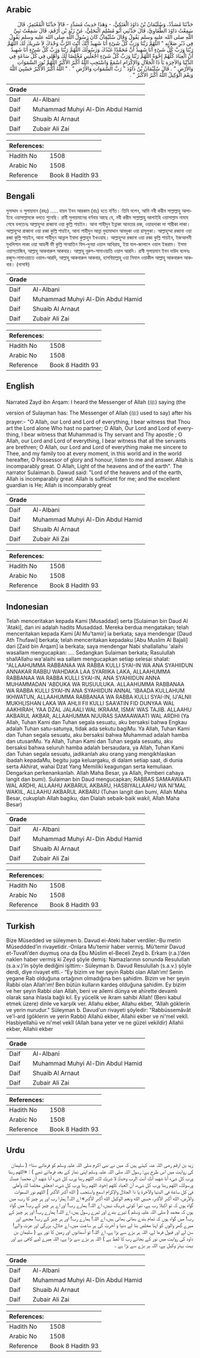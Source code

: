 ## Arabic


<div dir="rtl" lang="ar" style={{fontSize:'larger',backgroundColor:'#f8f9fa',padding:20}}>
حَدَّثَنَا مُسَدَّدٌ، وَسُلَيْمَانُ بْنُ دَاوُدَ الْعَتَكِيُّ، - وَهَذَا حَدِيثُ مُسَدَّدٍ - قَالاَ حَدَّثَنَا الْمُعْتَمِرُ، قَالَ سَمِعْتُ دَاوُدَ الطُّفَاوِيَّ، قَالَ حَدَّثَنِي أَبُو مُسْلِمٍ الْبَجَلِيُّ، عَنْ زَيْدِ بْنِ أَرْقَمَ، قَالَ سَمِعْتُ نَبِيَّ اللَّهِ صلى الله عليه وسلم يَقُولُ وَقَالَ سُلَيْمَانُ كَانَ رَسُولُ اللَّهِ صلى الله عليه وسلم يَقُولُ فِي دُبُرِ صَلاَتِهِ ‏"‏ اللَّهُمَّ رَبَّنَا وَرَبَّ كُلِّ شَىْءٍ أَنَا شَهِيدٌ أَنَّكَ أَنْتَ الرَّبُّ وَحْدَكَ لاَ شَرِيكَ لَكَ اللَّهُمَّ رَبَّنَا وَرَبَّ كُلِّ شَىْءٍ أَنَا شَهِيدٌ أَنَّ مُحَمَّدًا عَبْدُكَ وَرَسُولُكَ اللَّهُمَّ رَبَّنَا وَرَبَّ كُلِّ شَىْءٍ أَنَا شَهِيدٌ أَنَّ الْعِبَادَ كُلَّهُمْ إِخْوَةٌ اللَّهُمَّ رَبَّنَا وَرَبَّ كُلِّ شَىْءٍ اجْعَلْنِي مُخْلِصًا لَكَ وَأَهْلِي فِي كُلِّ سَاعَةٍ فِي الدُّنْيَا وَالآخِرَةِ يَا ذَا الْجَلاَلِ وَالإِكْرَامِ اسْمَعْ وَاسْتَجِبِ اللَّهُ أَكْبَرُ الأَكْبَرُ اللَّهُمَّ نُورَ السَّمَوَاتِ وَالأَرْضِ ‏"‏ ‏.‏ قَالَ سُلَيْمَانُ بْنُ دَاوُدَ ‏"‏ رَبَّ السَّمَوَاتِ وَالأَرْضِ ‏"‏ ‏.‏ ‏"‏ اللَّهُ أَكْبَرُ الأَكْبَرُ حَسْبِيَ اللَّهُ وَنِعْمَ الْوَكِيلُ اللَّهُ أَكْبَرُ الأَكْبَرُ ‏"‏ ‏.‏
</div>
<div style={{backgroundColor:'#f8f9fa',padding:20, marginBottom: 10}}><table> <thead> <tr> <th>Grade</th> <th></th> </tr> </thead> <tbody> <tr><td>Daif</td><td>Al-Albani</td></tr><tr><td>Daif</td><td>Muhammad Muhyi Al-Din Abdul Hamid</td></tr><tr><td>Daif</td><td>Shuaib Al Arnaut</td></tr><tr><td>Daif</td><td>Zubair Ali Zai</td></tr></tbody></table><table> <thead> <tr> <th>References:</th> <th></th> </tr> </thead> <tbody><tr><td>Hadith No</td><td>1508</td></tr><tr><td>Arabic No</td><td>1508</td></tr><tr><td>Reference</td><td>Book 8 Hadith 93</td></tr></tbody></table></div>

## Bengali


<div dir="ltr" lang="bn" style={{fontSize:'larger',backgroundColor:'#f8f9fa',padding:20}}>
মুসাদ্দাদ ও সুলায়মান (রহঃ) ..... যায়দ ইবন আরকাম (রাঃ) হতে বর্ণিত। তিনি বলেন, আমি নবী করীম সাল্লাল্লাহু আলাইহে ওয়াসাল্লামকে বলতে শুনেছি। রাবী সুলায়মানের বর্ণনায় আছে যে, নবী করীম সাল্লাল্লাহু আলাইহি ওয়াসাল্লাম নামায শেষে বলতেনঃ আল্লাহুম্মা রাব্বানা ওয়া কুল্লি শায়ইন। আনা শাহীদুন ইন্নাকা আনতার রব্ব, ওয়াহদাকা লা শারীকা লাকা। আল্লাহুম্মা রাব্বানা ওয়া রব্বা কুল্লি শায়ইন, আনা শাহীদুন আন্না মুহামাদ্দান আবদুকা ওয়া রাসূলুকা। আল্লাহুম্মা রব্বানা ওয়া রব্বা কুল্লি শায়ইন, আনা শাহীদুন আন্নাল ইবাদা কুল্লাহুম ইখওয়াহ। আল্লাহুম্মা রব্বানা ওয়া রব্বা কুল্লি শায়ইন, ইজআলনী মুখলিসান লাকা ওয়া আহলী ফী কুল্লি সাআতিন ফিদ-দুনয়া ওয়াল আখিরাহ, ইয়া যাল-জালালে ওয়াল ইকরাম। ইসমা ওয়াস্‌তাজিব, আল্লাহু আকবারুল আকবার। আল্লাহু নূরুস-সামাওয়াতি ওয়াল আরদি। রাবী সুলায়মান ইবন দাউদ বলেনঃ রব্বুস-সামাওয়াতে ওয়াল-আরদি, আল্লাহু আকবারুল আকবার, হাসবিয়াল্লাহু ওয়া নিমাল ওয়াকীল আল্লাহু আকবারুল আকবার। (নাসাঈ)
</div>
<div style={{backgroundColor:'#f8f9fa',padding:20, marginBottom: 10}}><table> <thead> <tr> <th>Grade</th> <th></th> </tr> </thead> <tbody> <tr><td>Daif</td><td>Al-Albani</td></tr><tr><td>Daif</td><td>Muhammad Muhyi Al-Din Abdul Hamid</td></tr><tr><td>Daif</td><td>Shuaib Al Arnaut</td></tr><tr><td>Daif</td><td>Zubair Ali Zai</td></tr></tbody></table><table> <thead> <tr> <th>References:</th> <th></th> </tr> </thead> <tbody><tr><td>Hadith No</td><td>1508</td></tr><tr><td>Arabic No</td><td>1508</td></tr><tr><td>Reference</td><td>Book 8 Hadith 93</td></tr></tbody></table></div>

## English


<div dir="ltr" lang="en" style={{fontSize:'larger',backgroundColor:'#f8f9fa',padding:20}}>
Narrated Zayd ibn Arqam: I heard the Messenger of Allah (ﷺ) saying (the version of Sulayman has: The Messenger of Allah (ﷺ) used to say) after his prayer:- "O Allah, our Lord and Lord of everything, I bear witness that Thou art the Lord alone Who hast no partner; O Allah, Our Lord and Lord of everything, I bear witness that Muhammad is Thy servant and Thy apostle ; O Allah, our Lord and Lord of everything, I bear witness that all the servants are brethren; O Allah, our Lord and Lord of everything make me sincere to Thee, and my family too at every moment, in this world and in the world hereafter, O Possessor of glory and honour, listen to me and answer. Allah is incomparably great. O Allah, Light of the heavens and of the earth". The narrator Sulaiman b. Dawud said: "Lord of the heavens and of the earth, Allah is incomparably great. Allah is sufficient for me; and the excellent guardian is He; Allah is incomparably great
</div>
<div style={{backgroundColor:'#f8f9fa',padding:20, marginBottom: 10}}><table> <thead> <tr> <th>Grade</th> <th></th> </tr> </thead> <tbody> <tr><td>Daif</td><td>Al-Albani</td></tr><tr><td>Daif</td><td>Muhammad Muhyi Al-Din Abdul Hamid</td></tr><tr><td>Daif</td><td>Shuaib Al Arnaut</td></tr><tr><td>Daif</td><td>Zubair Ali Zai</td></tr></tbody></table><table> <thead> <tr> <th>References:</th> <th></th> </tr> </thead> <tbody><tr><td>Hadith No</td><td>1508</td></tr><tr><td>Arabic No</td><td>1508</td></tr><tr><td>Reference</td><td>Book 8 Hadith 93</td></tr></tbody></table></div>

## Indonesian


<div dir="ltr" lang="id" style={{fontSize:'larger',backgroundColor:'#f8f9fa',padding:20}}>
Telah menceritakan kepada Kami [Musaddad] serta [Sulaiman bin Daud Al 'Ataki], dan ini adalah hadits Musaddad. Mereka berdua mengatakan; telah menceritakan kepada Kami [Al Mu'tamir] ia berkata; saya mendengar [Daud Ath Thufawi] berkata; telah menceritakan kepadaku [Abu Muslim Al Bajali] dari [Zaid bin Arqam] ia berkata; saya mendengar Nabi shallallahu 'alaihi wasallam mengucapkan: …. Sedangkan Sulaiman berkata; Rasulullah shallAllahu wa'alaihi wa sallam mengucapkan setiap selesai shalat: "ALLAAHUMMA RABBANAA WA RABBA KULLI SYAI-IN WA ANA SYAHIIDUN ANNAKAR RABBU WAHDAKA LAA SYARIIKA LAKA, ALLAAHUMMA RABBANAA WA RABBA KULLI SYAI-IN, ANA SYAHIIDUN ANNA MUHAMMADAN 'ABDUKA WA RUSUULUKA. ALLAAHUMMA RABBANAA WA RABBA KULLI SYAI-IN ANA SYAHIIDUN ANNAL 'IBAADA KULLAHUM IKHWATUN, ALLAAHUMMA RABBANAA WA RABBA KULLI SYAI-IN, IJ'ALNII MUKHLISHAN LAKA WA AHLII FII KULLI SAA'ATIN FID DUNYAA WAL AAKHIRAH, YAA DZAL JALAALI WAL IKRAAM, ISMA' WAS TAJIB. ALLAAHU AKBARUL AKBAR, ALLAAHUMMA NUURAS SAMAAWAATI WAL ARDHI (Ya Allah, Tuhan Kami dan Tuhan segala sesuatu, aku bersaksi bahwa Engkau adalah Tuhan satu-satunya, tidak ada sekutu bagiMu. Ya Allah, Tuhan Kami dan Tuhan segala sesuatu, aku bersaksi bahwa Muhammad adalah hamba dan utusanMu. Ya Allah, Tuhan Kami dan Tuhan segala sesuatu, aku bersaksi bahwa seluruh hamba adalah bersaudara, ya Allah, Tuhan Kami dan Tuhan segala sesuatu, jadikanlah aku orang yang mengikhlaskan ibadah kepadaMu, begitu juga keluargaku, di dalam setiap saat, di dunia serta Akhirat, wahai Dzat Yang Memiliki keagungan serta kemuliaan. Dengarkan perkenankanlah. Allah Maha Besar, ya Allah, Pemberi cahaya langit dan bumi). Sulaiman bin Daud mengucapkan; RABBAS SAMAAWAATI WAL ARDHI, ALLAAHU AKBARUL AKBARU, HASBIYALLAAHU WA NI'MAL WAKIIL, ALLAAHU AKBARUL AKBARU (Tuhan langit dan bumi, Allah Maha Besar, cukuplah Allah bagiku, dan Dialah sebaik-baik wakil, Allah Maha Besar)
</div>
<div style={{backgroundColor:'#f8f9fa',padding:20, marginBottom: 10}}><table> <thead> <tr> <th>Grade</th> <th></th> </tr> </thead> <tbody> <tr><td>Daif</td><td>Al-Albani</td></tr><tr><td>Daif</td><td>Muhammad Muhyi Al-Din Abdul Hamid</td></tr><tr><td>Daif</td><td>Shuaib Al Arnaut</td></tr><tr><td>Daif</td><td>Zubair Ali Zai</td></tr></tbody></table><table> <thead> <tr> <th>References:</th> <th></th> </tr> </thead> <tbody><tr><td>Hadith No</td><td>1508</td></tr><tr><td>Arabic No</td><td>1508</td></tr><tr><td>Reference</td><td>Book 8 Hadith 93</td></tr></tbody></table></div>

## Turkish


<div dir="ltr" lang="tr" style={{fontSize:'larger',backgroundColor:'#f8f9fa',padding:20}}>
Bize Müsedded ve süleymen b. Davud ei-Ateki haber verdiler.-Bu metin Müseddded’in rivayetidir.-Onlara Mu’temir haber vermiş. Mü’temir Davud et-Tuvafi’den duymuş ona da Ebu Müslim el-Beceli Zeyd b. Erkam (r.a.)’den naklen haber vermiş ki Zeyd şöyle demiş: Namazlarının sonunda Resulullah (s.a.v.)’in şöyle dediğini işittim:- Süleyman b. Davud Resulullah (s.a.v.) şöyle derdi, diye rivayet etti.- “Ey bizim ve her şeyin Rabbi olan Allah’ım! Senin yegane Rab olduğuna ortağının olmadığına ben şahidim. Bizim ve her şeyin Rabbi olan Allah’ım! Ben bütün kulların kardeş olduğuna şahidim. Ey bizim ve her şeyin Rabbi olan Allah, beni ve ailemi dünya ve ahirette devamlı olarak sana ihlasla bağlı kıl. Ey yücelik ve ikram sahibi Allah! (Beni kabul etmek üzere) dinle ve karşılk ver. Allahu ekber, Allahu ekber, “Allah göklerin ve yerin nurudur.” Süleyman b. Davud'un rivayeti şöyledir: "Rabbüssemâvât ve'l-ard (göklerin ve yerin Rabbi) Allahü ekber, Allahii ekber ve ni'mel vekîl. Hasbiyellahü ve ni'mel vekîl (Allah ba­na yeter ve ne güzel vekildir) Allahii ekber, Allahii ekber
</div>
<div style={{backgroundColor:'#f8f9fa',padding:20, marginBottom: 10}}><table> <thead> <tr> <th>Grade</th> <th></th> </tr> </thead> <tbody> <tr><td>Daif</td><td>Al-Albani</td></tr><tr><td>Daif</td><td>Muhammad Muhyi Al-Din Abdul Hamid</td></tr><tr><td>Daif</td><td>Shuaib Al Arnaut</td></tr><tr><td>Daif</td><td>Zubair Ali Zai</td></tr></tbody></table><table> <thead> <tr> <th>References:</th> <th></th> </tr> </thead> <tbody><tr><td>Hadith No</td><td>1508</td></tr><tr><td>Arabic No</td><td>1508</td></tr><tr><td>Reference</td><td>Book 8 Hadith 93</td></tr></tbody></table></div>

## Urdu


<div dir="rtl" lang="ur" style={{fontSize:'larger',backgroundColor:'#f8f9fa',padding:20}}>
زید بن ارقم رضی اللہ عنہ کہتے ہیں کہ میں نے نبی اکرم صلی اللہ علیہ وسلم کو فرماتے سنا- ( سلیمان کی روایت میں اس طرح ہے: رسول اللہ صلی اللہ علیہ وسلم اپنی نماز کے بعد فرماتے تھے ) : «اللهم ربنا ورب كل شىء أنا شهيد أنك أنت الرب وحدك لا شريك لك، اللهم ربنا ورب كل شىء أنا شهيد أن محمدا عبدك ورسولك، اللهم ربنا ورب كل شىء، أن العباد كلهم إخوة، اللهم ربنا ورب كل شىء، اجعلني مخلصا لك وأهلي في كل ساعة في الدنيا والآخرة يا ذا الجلال والإكرام اسمع واستجب [ الله أكبر الأكبر ] اللهم نور السموات والأرض، الله أكبر الأكبر، حسبي الله ونعم الوكيل الله أكبر الأكبر» اے اللہ! ہمارا رب اور ہر چیز کا رب، میں گواہ ہوں کہ تو اکیلا رب ہے، تیرا کوئی شریک نہیں، اے اللہ! ہمارے رب! اور اے ہر چیز کے رب! میں گواہ ہوں کہ محمد ( صلی اللہ علیہ وسلم ) تیرے بندے اور تیرے رسول ہیں، اے اللہ! ہمارے رب! اور ہر چیز کے رب! میں گواہ ہوں کہ تمام بندے بھائی بھائی ہیں، اے اللہ! ہمارے رب! اور ہر چیز کے رب! مجھے اور میرے گھر والوں کو اپنا مخلص بنا لے دنیا و آخرت کی ہر ساعت میں، اے جلال، بزرگی اور عزت والے! سن لے اور قبول فرما لے، اللہ ہر بڑے سے بڑا ہے، اے اللہ! تو آسمانوں اور زمین کا نور ہے ( سلیمان بن داود کی روایت میں نور کے بجائے رب کا لفظ ہے ) اللہ ہر بڑے سے بڑا ہے، اللہ میرے لیے کافی ہے اور بہت بہتر وکیل ہے، اللہ ہر بڑے سے بڑا ہے ۔
</div>
<div style={{backgroundColor:'#f8f9fa',padding:20, marginBottom: 10}}><table> <thead> <tr> <th>Grade</th> <th></th> </tr> </thead> <tbody> <tr><td>Daif</td><td>Al-Albani</td></tr><tr><td>Daif</td><td>Muhammad Muhyi Al-Din Abdul Hamid</td></tr><tr><td>Daif</td><td>Shuaib Al Arnaut</td></tr><tr><td>Daif</td><td>Zubair Ali Zai</td></tr></tbody></table><table> <thead> <tr> <th>References:</th> <th></th> </tr> </thead> <tbody><tr><td>Hadith No</td><td>1508</td></tr><tr><td>Arabic No</td><td>1508</td></tr><tr><td>Reference</td><td>Book 8 Hadith 93</td></tr></tbody></table></div>